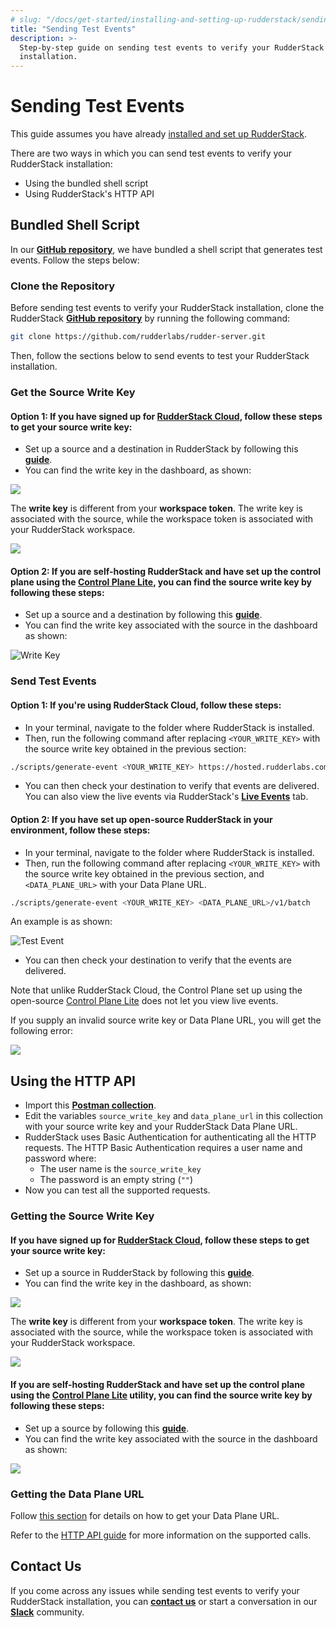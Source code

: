 ```yaml
---
# slug: "/docs/get-started/installing-and-setting-up-rudderstack/sending-test-events"
title: "Sending Test Events"
description: >-
  Step-by-step guide on sending test events to verify your RudderStack
  installation.
---
```


# Sending Test Events

<div class="infoBlock">

This guide assumes you have already <a href="/docs/get-started/installing-and-setting-up-rudderstack">installed and set up RudderStack</a>.

</div>

There are two ways in which you can send test events to verify your RudderStack installation:

- Using the bundled shell script
- Using RudderStack's HTTP API

## Bundled Shell Script

In our [**GitHub repository**](https://github.com/rudderlabs/rudder-server), we have bundled a shell script that generates test events. Follow the steps below:

### Clone the Repository

Before sending test events to verify your RudderStack installation, clone the RudderStack [**GitHub repository**](https://github.com/rudderlabs/rudder-server) by running the following command:

```bash
git clone https://github.com/rudderlabs/rudder-server.git
```

Then, follow the sections below to send events to test your RudderStack installation.

### Get the Source Write Key

#### **Option 1: If you have signed up for** [**RudderStack Cloud**](https://app.rudderstack.com/)**, follow these steps to get your source write key:**

- Set up a source and a destination in RudderStack by following this [**guide**](https://rudderstack.com/docs/connections/adding-source-and-destination-rudderstack/).
- You can find the write key in the dashboard, as shown:

<img src="../../assets/screen-shot-2021-07-01-at-5.27.53-pm.png" />

<!-- <img src="../../assets/screen-shot-2021-07-01-at-5.27.53-pm.png" /> -->

<span class="imageTitle"></span>

<div class="warningBlock">

The **write key** is different from your **workspace token**. The write key is associated with the source, while the workspace token is associated with your RudderStack workspace.

</div>

<img src="../../assets/screen-shot-2021-07-01-at-5.29.03-pm.png" />

#### **Option 2: If you are self-hosting RudderStack and have set up the control plane using the** [**Control Plane Lite**](https://rudderstack.com/docs/get-started/control-plane-lite/)**, you can find the source write key by following these steps:**

- Set up a source and a destination by following this [**guide**](https://rudderstack.com/docs/connections/adding-source-and-destination-rudderstack/).
- You can find the write key associated with the source in the dashboard as shown:

<!-- <img src="../../assets/writekey.jpg)-->

<img src="../../assets/writekey.jpg" alt="Write Key" />

### Send Test Events

#### Option 1: If you're using RudderStack Cloud, follow these steps:

- In your terminal, navigate to the folder where RudderStack is installed.
- Then, run the following command after replacing `<YOUR_WRITE_KEY>` with the source write key obtained in the previous section:

```bash
./scripts/generate-event <YOUR_WRITE_KEY> https://hosted.rudderlabs.com/v1/batch
```

- You can then check your destination to verify that events are delivered. You can also view the live events via RudderStack's [**Live Events**](https://rudderstack.com/docs/user-guides/how-to-guides/live-destination-event-debugger/) tab.

#### Option 2: If you have set up open-source RudderStack in your environment, follow these steps:

- In your terminal, navigate to the folder where RudderStack is installed.
- Then, run the following command after replacing `<YOUR_WRITE_KEY>` with the source write key obtained in the previous section, and `<DATA_PLANE_URL>` with your Data Plane URL.

```bash
./scripts/generate-event <YOUR_WRITE_KEY> <DATA_PLANE_URL>/v1/batch
```

An example is as shown:

<!-- <img src="../../assets/test-event%20%281%29.jpg" /> -->

<img src="../../assets/test-event (1).jpg" alt="Test Event" />

- You can then check your destination to verify that the events are delivered.

<div class="infoBlock">

Note that unlike RudderStack Cloud, the Control Plane set up using the open-source <a href="https://rudderstack.com/docs/get-started/control-plane-lite/">Control Plane Lite</a> does not let you view live events.

</div>

If you supply an invalid source write key or Data Plane URL, you will get the following error:

<img src="../../assets/error.jpg" />

## Using the HTTP API

- Import this [**Postman collection**](https://www.getpostman.com/collections/480307c55ad2b9dd4e27). 
- Edit the variables `source_write_key` and `data_plane_url` in this collection with your source write key and your RudderStack Data Plane URL.
- RudderStack uses Basic Authentication for authenticating all the HTTP requests. The HTTP Basic Authentication requires a user name and password where:
  - The user name is the `source_write_key`
  - The password is an empty string \(`""`\)
- Now you can test all the supported requests.

### Getting the Source Write Key

#### **If you have signed up for** [**RudderStack Cloud**](https://app.rudderstack.com/)**, follow these steps to get your source write key:**

- Set up a source in RudderStack by following this [**guide**](https://rudderstack.com/docs/connections/adding-source-and-destination-rudderstack/).
- You can find the write key in the dashboard, as shown:

<img src="../../assets/screen-shot-2021-07-01-at-5.27.53-pm.png" />

<span class="imageTitle"></span>

<div class="warningBlock">

The **write key** is different from your **workspace token**. The write key is associated with the source, while the workspace token is associated with your RudderStack workspace.

</div>

<img src="../../assets/screen-shot-2021-07-01-at-5.29.03-pm.png" />

#### **If you are self-hosting RudderStack and have set up the control plane using the** [**Control Plane Lite**](https://rudderstack.com/docs/get-started/control-plane-lite/) **utility, you can find the source write key by following these steps:**

- Set up a source by following this [**guide**](https://rudderstack.com/docs/connections/adding-source-and-destination-rudderstack/).
- You can find the write key associated with the source in the dashboard as shown:

<img src="../../assets/writekey.jpg" />

### Getting the Data Plane URL

<div class="infoBlock">

Follow <a href="https://rudderstack.com/docs/get-started/installing-and-setting-up-rudderstack/#what-is-a-data-plane-url-where-do-i-get-it">this section</a> for details on how to get your Data Plane URL.

</div>
<div class="successBlock">
Refer to the <a href="https://rudderstack.com/docs/rudderstack-api/http-api/">HTTP API
guide</a> for more information on the supported calls.
</div>

## Contact Us

If you come across any issues while sending test events to verify your RudderStack installation, you can [**contact us**](mailto:%20docs@rudderstack.com) or start a conversation in our [**Slack**](https://rudderstack.com/join-rudderstack-slack-community) community.

